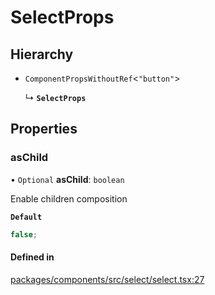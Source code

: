 # SelectProps

## Hierarchy

- `ComponentPropsWithoutRef`\<`"button"`\>

  ↳ **`SelectProps`**

## Properties

### asChild

• `Optional` **asChild**: `boolean`

Enable children composition

**`Default`**

```ts
false;
```

#### Defined in

[packages/components/src/select/select.tsx:27](https://github.com/vtex/shoreline/blob/bf9009f50/packages/components/src/select/select.tsx#L27)

